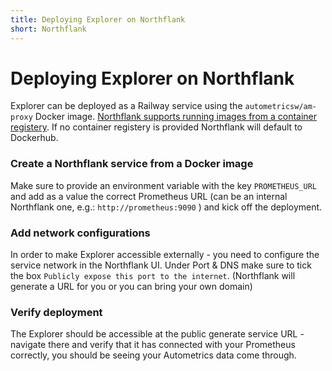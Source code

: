 ```yaml
---
title: Deploying Explorer on Northflank
short: Northflank
---
```


# Deploying Explorer on Northflank

Explorer can be deployed as a Railway service using the `autometricsw/am-proxy` Docker image. [Northflank supports running images from a container registery](https://northflank.com/docs/v1/application/run/run-an-image-from-a-container-registry). If no container registery is provided Northflank will default to Dockerhub.

<Steps>

### Create a Northflank service from a Docker image

Make sure to provide an environment variable with the key `PROMETHEUS_URL` and add as a value the correct Prometheus URL (can be an internal Northflank one, e.g.: `http://prometheus:9090` ) and kick off the deployment.


### Add network configurations

In order to make Explorer accessible externally - you need to configure the service network in the Northflank UI. Under Port & DNS make sure to tick the box `Publicly expose this port to the internet`. 
(Northflank will generate a URL for you or you can bring your own domain) 

### Verify deployment

The Explorer should be accessible at the public generate service URL - navigate there and verify that it has connected with your Prometheus correctly, you should be seeing your Autometrics data come through.

</Steps>
